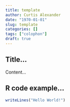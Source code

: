 ```yaml
---
title: template
author: Curtis Alexander
date: "1970-01-01"
slug: template
categories: []
tags: ["colophon"]
draft: true
---
```


## Title...

Content...

## R code example...

```r
writeLines("Hello World!")
```

